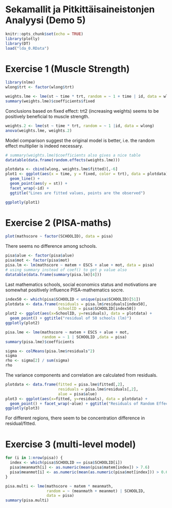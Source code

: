 # Sekamallit ja Pitkittäisaineistonjen Analyysi (Demo 5)

```r
knitr::opts_chunk$set(echo = TRUE)
library(plotly)
library(DT)
load("lda_0.RData")
```

# Exercise 1 (Muscle Strength)

```r
library(nlme)
wlong$trt <- factor(wlong$trt)

weights.lme <- lme(st ~ time * trt, random = ~ 1 + time | id, data = wlong)
summary(weights.lme)$coefficients$fixed
``` 

Conclusions based on fixed effect: trt2 (increasing weights) seems to be positively beneficial to muscle strength.

```r
weights.2 <- lme(st ~ time * trt, random = ~ 1 |id, data = wlong)
anova(weights.lme, weights.2)
``` 

Model comparison suggest the original model is better, i.e. the random effect multiplier is indeed necessary.

```r
# summary(weights.lme)$coefficients also gives a nice table
datatable(data.frame(random.effects(weights.lme)))
```

```r
plotdata <- cbind(wlong, weights.lme$fitted)[,-6]
plot1 <- ggplot(aes(x = time, y = fixed, color = trt), data = plotdata) + 
  geom_line() + 
  geom_point(aes(y = st)) +
  facet_wrap(~id) +
  ggtitle("Lines are fitted values, points are the observed")
```

```r
ggplotly(plot1)
``` 

# Exercise 2 (PISA-maths)
```r
plot(mathscore ~ factor(SCHOOLID), data = pisa)
``` 

There seems no difference among schools.

```r
pisa$alue <- factor(pisa$alue)
pisa$mot <- factor(pisa$mot)
pisa.lm <- lm(mathscore ~ matem + ESCS + alue + mot, data = pisa)
# using summary instead of coef() to get p value also
datatable(data.frame(summary(pisa.lm)[4]))
``` 

Last mathematics schools, social economics status and motivations are somewhat positively influence PISA-mathematics socre.

```r
index50 <- which(pisa$SCHOOLID < unique(pisa$SCHOOLID)[51])
plotdata <- data.frame(residuals = pisa.lm$residuals[index50],
                       SchoolID = pisa$SCHOOLID[index50])
plot2 <- ggplot(aes(x=SchoolID, y=residuals), data = plotdata) +
  geom_point() + ggtitle("residual of 50 schools (lm)")
ggplotly(plot2)
``` 

```r
pisa.lme <- lme(mathscore ~ matem + ESCS + alue + mot,
                random = ~ 1 | SCHOOLID ,data = pisa)
summary(pisa.lme)$coefficients

sigma <- colMeans(pisa.lme$residuals^2)
sigma
rho <- sigma[2] / sum(sigma)
rho
```

The variance components and correlation are calculated from residuals.

```r
plotdata <- data.frame(fitted = pisa.lme$fitted[,2],
                       residuals = pisa.lme$residuals[,2],
                       alue = pisa$alue)
plot3 <- ggplot(aes(x=fitted, y=residuals), data = plotdata) + 
  geom_point() + facet_wrap(~alue) + ggtitle("Residuals of Random Effect")
ggplotly(plot3)
``` 

For different regions, there seem to be concentration difference in residual/fitted.

# Exercise 3 (multi-level model)

```r
for (i in 1:nrow(pisa)) {
  index <- which(pisa$SCHOOLID == pisa$SCHOOLID[i])
  pisa$meanmath[i] <- as.numeric(mean(pisa$matem[index]) > 7.6)
  pisa$meanmot[i] <- as.numeric(mean(as.numeric(pisa$mot[index])) > 0.6)
}

pisa.multi <- lme(mathscore ~ matem * meanmath,
                  random = ~ (meanmath + meanmot) | SCHOOLID,
                  data = pisa)
summary(pisa.multi)
``` 